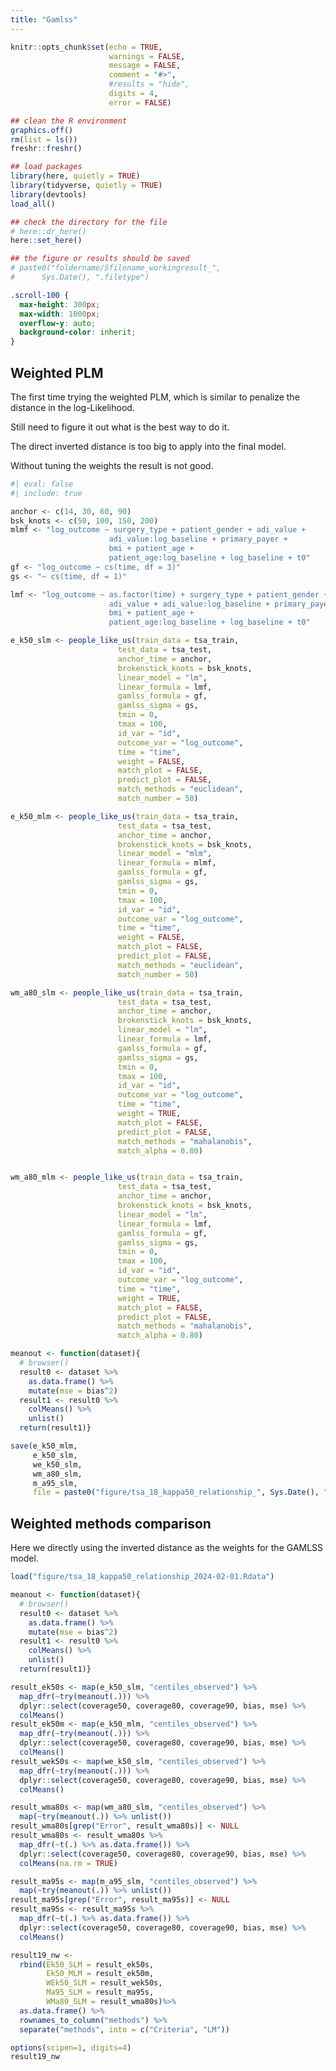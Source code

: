 ```yaml
---
title: "Gamlss"
---
```


```r
knitr::opts_chunk$set(echo = TRUE,
                      warnings = FALSE,
                      message = FALSE,
                      comment = "#>",
                      #results = "hide",
                      digits = 4,
                      error = FALSE)

## clean the R environment
graphics.off()
rm(list = ls())
freshr::freshr()

## load packages
library(here, quietly = TRUE)
library(tidyverse, quietly = TRUE)
library(devtools)
load_all()

## check the directory for the file
# here::dr_here()
here::set_here()

## the figure or results should be saved 
# paste0("foldername/Sfilename_workingresult_", 
#      Sys.Date(), ".filetype")
```

```css
.scroll-100 {
  max-height: 300px;
  max-width: 1000px;
  overflow-y: auto;
  background-color: inherit;
}
```

## Weighted PLM

The first time trying the weighted PLM, which is similar to penalize the distance in the log-Likelihood.

Still need to figure it out what is the best way to do it.

The direct inverted distance is too big to apply into the final model.

Without tuning the weights the result is not good.


```r
#| eval: false
#| include: true

anchor <- c(14, 30, 60, 90)
bsk_knots <- c(50, 100, 150, 200)
mlmf <- "log_outcome ~ surgery_type + patient_gender + adi_value +
                      adi_value:log_baseline + primary_payer + 
                      bmi + patient_age +
                      patient_age:log_baseline + log_baseline + t0"
gf <- "log_outcome ~ cs(time, df = 3)"
gs <- "~ cs(time, df = 1)"

lmf <- "log_outcome ~ as.factor(time) + surgery_type + patient_gender +
                      adi_value + adi_value:log_baseline + primary_payer +
                      bmi + patient_age +
                      patient_age:log_baseline + log_baseline + t0"

e_k50_slm <- people_like_us(train_data = tsa_train,
                        test_data = tsa_test,
                        anchor_time = anchor,
                        brokenstick_knots = bsk_knots,
                        linear_model = "lm",
                        linear_formula = lmf,
                        gamlss_formula = gf,
                        gamlss_sigma = gs,
                        tmin = 0,
                        tmax = 100,
                        id_var = "id",
                        outcome_var = "log_outcome",
                        time = "time",
                        weight = FALSE,
                        match_plot = FALSE,
                        predict_plot = FALSE,
                        match_methods = "euclidean",
                        match_number = 50)

e_k50_mlm <- people_like_us(train_data = tsa_train,
                        test_data = tsa_test,
                        anchor_time = anchor,
                        brokenstick_knots = bsk_knots,
                        linear_model = "mlm",
                        linear_formula = mlmf,
                        gamlss_formula = gf,
                        gamlss_sigma = gs,
                        tmin = 0,
                        tmax = 100,
                        id_var = "id",
                        outcome_var = "log_outcome",
                        time = "time",
                        weight = FALSE,
                        match_plot = FALSE,
                        predict_plot = FALSE,
                        match_methods = "euclidean",
                        match_number = 50)

wm_a80_slm <- people_like_us(train_data = tsa_train,
                        test_data = tsa_test,
                        anchor_time = anchor,
                        brokenstick_knots = bsk_knots,
                        linear_model = "lm",
                        linear_formula = lmf,
                        gamlss_formula = gf,
                        gamlss_sigma = gs,
                        tmin = 0,
                        tmax = 100,
                        id_var = "id",
                        outcome_var = "log_outcome",
                        time = "time",
                        weight = TRUE,
                        match_plot = FALSE,
                        predict_plot = FALSE,
                        match_methods = "mahalanobis",
                        match_alpha = 0.80)


wm_a80_mlm <- people_like_us(train_data = tsa_train,
                        test_data = tsa_test,
                        anchor_time = anchor,
                        brokenstick_knots = bsk_knots,
                        linear_model = "lm",
                        linear_formula = lmf,
                        gamlss_formula = gf,
                        gamlss_sigma = gs,
                        tmin = 0,
                        tmax = 100,
                        id_var = "id",
                        outcome_var = "log_outcome",
                        time = "time",
                        weight = TRUE,
                        match_plot = FALSE,
                        predict_plot = FALSE,
                        match_methods = "mahalanobis",
                        match_alpha = 0.80)

meanout <- function(dataset){
  # browser()
  result0 <- dataset %>%
    as.data.frame() %>%
    mutate(mse = bias^2) 
  result1 <- result0 %>%
    colMeans() %>%
    unlist()
  return(result1)}

save(e_k50_mlm, 
     e_k50_slm, 
     we_k50_slm,
     wm_a80_slm,
     m_a95_slm,
     file = paste0("figure/tsa_18_kappa50_relationship_", Sys.Date(), ".Rdata"))
```

## Weighted methods comparison

Here we directly using the inverted distance as the weights for the GAMLSS model.

```r
load("figure/tsa_18_kappa50_relationship_2024-02-01.Rdata")

meanout <- function(dataset){
  # browser()
  result0 <- dataset %>%
    as.data.frame() %>%
    mutate(mse = bias^2) 
  result1 <- result0 %>%
    colMeans() %>%
    unlist()
  return(result1)}

result_ek50s <- map(e_k50_slm, "centiles_observed") %>% 
  map_dfr(~try(meanout(.))) %>% 
  dplyr::select(coverage50, coverage80, coverage90, bias, mse) %>%
  colMeans()
result_ek50m <- map(e_k50_mlm, "centiles_observed") %>%
  map_dfr(~try(meanout(.))) %>%
  dplyr::select(coverage50, coverage80, coverage90, bias, mse) %>%
  colMeans()
result_wek50s <- map(we_k50_slm, "centiles_observed") %>%
  map_dfr(~try(meanout(.))) %>%
  dplyr::select(coverage50, coverage80, coverage90, bias, mse) %>%
  colMeans()

result_wma80s <- map(wm_a80_slm, "centiles_observed") %>%
  map(~try(meanout(.)) %>% unlist()) 
result_wma80s[grep("Error", result_wma80s)] <- NULL
result_wma80s <- result_wma80s %>%
  map_dfr(~t(.) %>% as.data.frame()) %>%
  dplyr::select(coverage50, coverage80, coverage90, bias, mse) %>%
  colMeans(na.rm = TRUE)

result_ma95s <- map(m_a95_slm, "centiles_observed") %>%
  map(~try(meanout(.)) %>% unlist()) 
result_ma95s[grep("Error", result_ma95s)] <- NULL
result_ma95s <- result_ma95s %>%
  map_dfr(~t(.) %>% as.data.frame()) %>%
  dplyr::select(coverage50, coverage80, coverage90, bias, mse) %>%
  colMeans()

result19_nw <- 
  rbind(Ek50_SLM = result_ek50s, 
        Ek50_MLM = result_ek50m, 
        WEk50_SLM = result_wek50s,
        Ma95_SLM = result_ma95s,
        WMa80_SLM = result_wma80s)%>%
  as.data.frame() %>% 
  rownames_to_column("methods") %>%
  separate("methods", into = c("Criteria", "LM"))
```

```r
options(scipen=1, digits=4)
result19_nw
```
